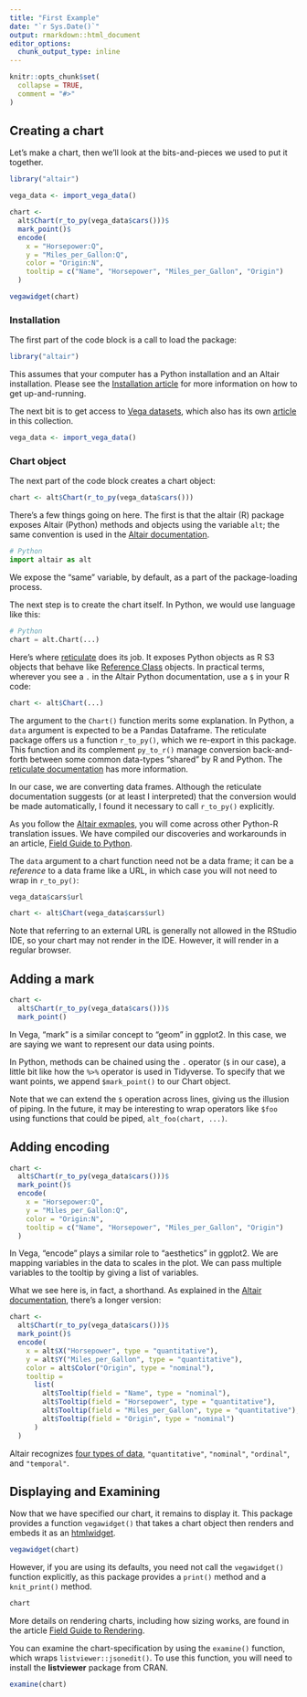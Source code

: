 ```yaml
---
title: "First Example"
date: "`r Sys.Date()`"
output: rmarkdown::html_document
editor_options: 
  chunk_output_type: inline
---
```


```r
knitr::opts_chunk$set(
  collapse = TRUE,
  comment = "#>"
)
```

## Creating a chart

Let's make a chart, then we'll look at the bits-and-pieces we used to put it together.

```r
library("altair")

vega_data <- import_vega_data()

chart <- 
  alt$Chart(r_to_py(vega_data$cars()))$
  mark_point()$
  encode(
    x = "Horsepower:Q",
    y = "Miles_per_Gallon:Q",
    color = "Origin:N",
    tooltip = c("Name", "Horsepower", "Miles_per_Gallon", "Origin")
  )

vegawidget(chart)
```

### Installation

The first part of the code block is a call to load the package: 

```r
library("altair")
```

This assumes that your computer has a Python installation and an Altair installation. Please see the [Installation article](installation.html) for more information on how to get up-and-running.

The next bit is to get access to [Vega datasets](https://github.com/altair-viz/vega_datasets), which also has its own [article](vega-datasets.html) in this collection.

```r
vega_data <- import_vega_data()
```

### Chart object

The next part of the code block creates a chart object:

```r
chart <- alt$Chart(r_to_py(vega_data$cars()))
```

There's a few things going on here. The first is that the altair (R) package exposes Altair (Python) methods and objects using the variable `alt`; the same convention is used in the [Altair documentation](https://altair-viz.github.io/getting_started/overview.html).

```python
# Python
import altair as alt
```

We expose the "same" variable, by default, as a part of the package-loading process. 

The next step is to create the chart itself. In Python, we would use language like this:

```python
# Python
chart = alt.Chart(...)
```

Here's where [reticulate](https://rstudio.github.io/reticulate/) does its job. It exposes Python objects as R S3 objects that behave like [Reference Class](http://adv-r.had.co.nz/OO-essentials.html#rc) objects. In practical terms, wherever you see a `.` in the Altair Python documentation, use a `$` in your R code:

```r
chart <- alt$Chart(...)
```

The argument to the `Chart()` function merits some explanation. In Python, a `data` argument is expected to be a Pandas Dataframe. The reticulate package offers us a function `r_to_py()`, which we re-export in this package. This function and its complement `py_to_r()` manage conversion back-and-forth between some common data-types "shared" by R and Python. The [reticulate documentation](https://rstudio.github.io/reticulate/index.html#type-conversions) has more information.

In our case, we are converting data frames. Although the reticulate documentation suggests (or at least I interpreted) that the conversion would be made automatically, I found it necessary to call `r_to_py()` explicitly.

As you follow the [Altair exmaples](https://altair-viz.github.io/gallery/index.html), you will come across other Python-R translation issues. We have compiled our discoveries and workarounds in an article, [Field Guide to Python](field-guide-python.html).

The `data` argument to a chart function need not be a data frame; it can be a *reference* to a data frame like a URL, in which case you will not need to wrap in `r_to_py()`:

```r
vega_data$cars$url

chart <- alt$Chart(vega_data$cars$url)
```

Note that referring to an external URL is generally not allowed in the RStudio IDE, so your chart may not render in the IDE. However, it will render in a regular browser.

## Adding a mark

```r
chart <- 
  alt$Chart(r_to_py(vega_data$cars()))$
  mark_point()
```

In Vega, "mark" is a similar concept to "geom" in ggplot2. In this case, we are saying we want to represent our data using points.

In Python, methods can be chained using the `.` operator (`$` in our case), a little bit like how the `%>%` operator is used in Tidyverse. To specify that we want points, we append `$mark_point()` to our Chart object.

Note that we can extend the `$` operation across lines, giving us the illusion of piping. In the future, it may be interesting to wrap operators like `$foo` using functions that could be piped, `alt_foo(chart, ...)`.

## Adding encoding

```r
chart <- 
  alt$Chart(r_to_py(vega_data$cars()))$
  mark_point()$
  encode(
    x = "Horsepower:Q",
    y = "Miles_per_Gallon:Q",
    color = "Origin:N",
    tooltip = c("Name", "Horsepower", "Miles_per_Gallon", "Origin")
  )
```

In Vega, "encode" plays a similar role to "aesthetics" in ggplot2. We are mapping variables in the data to scales in the plot. We can pass multiple variables to the tooltip by giving a list of variables.  

What we see here is, in fact, a shorthand. As explained in the [Altair documentation](https://altair-viz.github.io/user_guide/encoding.html#encoding-shorthands), there's a longer version:

```r
chart <- 
  alt$Chart(r_to_py(vega_data$cars()))$
  mark_point()$
  encode(
    x = alt$X("Horsepower", type = "quantitative"),
    y = alt$Y("Miles_per_Gallon", type = "quantitative"),
    color = alt$Color("Origin", type = "nominal"),
    tooltip = 
      list(
        alt$Tooltip(field = "Name", type = "nominal"),
        alt$Tooltip(field = "Horsepower", type = "quantitative"),
        alt$Tooltip(field = "Miles_per_Gallon", type = "quantitative"),
        alt$Tooltip(field = "Origin", type = "nominal")
      )
  )
```

Altair recognizes [four types of data](https://altair-viz.github.io/user_guide/encoding.html#data-types), `"quantitative"`, `"nominal"`, `"ordinal"`, and `"temporal"`. 

## Displaying and Examining

Now that we have specified our chart, it remains to display it. This package provides a function `vegawidget()` that takes a chart object then renders and embeds it as an [htmlwidget](https://www.htmlwidgets.org).

```r
vegawidget(chart)
```

However, if you are using its defaults, you need not call the `vegawidget()` function explicitly, as this package provides a `print()` method and a `knit_print()` method. 

```r
chart
```

More details on rendering charts, including how sizing works, are found in the article [Field Guide to Rendering](field-guide-rendering.html).

You can examine the chart-specification by using the `examine()` function, which wraps `listviewer::jsonedit()`. To use this function, you will need to install the **listviewer** package from CRAN.

```r
examine(chart)
```


